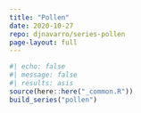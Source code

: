 ```yaml
---
title: "Pollen"
date: 2020-10-27
repo: djnavarro/series-pollen
page-layout: full
---
```

   
::: {.grid}
  
```r
#| echo: false
#| message: false
#| results: asis
source(here::here("_common.R"))
build_series("pollen")
```
   
:::
   
